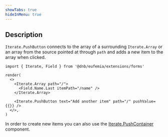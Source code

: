 ```yaml
---
showTabs: true
hideInMenu: true
---
```


## Description

`Iterate.PushButton` connects to the array of a surrounding `Iterate.Array` or an array from the source pointed at through `path` and adds a new item to the array when clicked.

```tsx
import { Iterate, Field } from '@dnb/eufemia/extensions/forms'

render(
  <>
    <Iterate.Array path="/">
      <Field.Name.Last itemPath="/name" />
    </Iterate.Array>

    <Iterate.PushButton text="Add another item" path="/" pushValue={{}} />
  </>,
)
```

In order to create new items you can also use the [Iterate.PushContainer](/uilib/extensions/forms/Iterate/PushContainer/) component.
